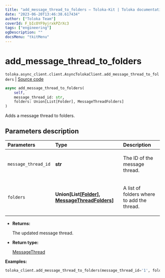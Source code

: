 ```yaml
---
title: "add_message_thread_to_folders — Toloka-Kit | Toloka documentation"
date: "2023-06-20T13:46:38.617434"
author: ["Toloka Team"]
coverId: F_bIcOYF9yjrxkPZrXc3
tags: ["engineering"]
ogDescription: ""
docsMenu: "tkitMenu"
---
```


# add_message_thread_to_folders

`toloka.async_client.client.AsyncTolokaClient.add_message_thread_to_folders` | [Source code](https://github.com/Toloka/toloka-kit/blob/v1.2.0/src/async_client/client.py#L0)

```python
async add_message_thread_to_folders(
    self,
    message_thread_id: str,
    folders: Union[List[Folder], MessageThreadFolders]
)
```

Adds a message thread to folders.

## Parameters description

| Parameters | Type | Description |
| :----------| :----| :-----------|
`message_thread_id`|**str**|<p>The ID of the message thread.</p>
`folders`|**Union\[List\[[Folder](/docs/toloka-kit/reference/toloka.client.message_thread.Folder)\], [MessageThreadFolders](/docs/toloka-kit/reference/toloka.client.message_thread.MessageThreadFolders)\]**|<p>A list of folders where to add the thread.</p>

* **Returns:**

  The updated message thread.

* **Return type:**

  [MessageThread](/docs/toloka-kit/reference/toloka.client.message_thread.MessageThread)

**Examples:**

```python
toloka_client.add_message_thread_to_folders(message_thread_id='1', folders=['IMPORTANT'])
```